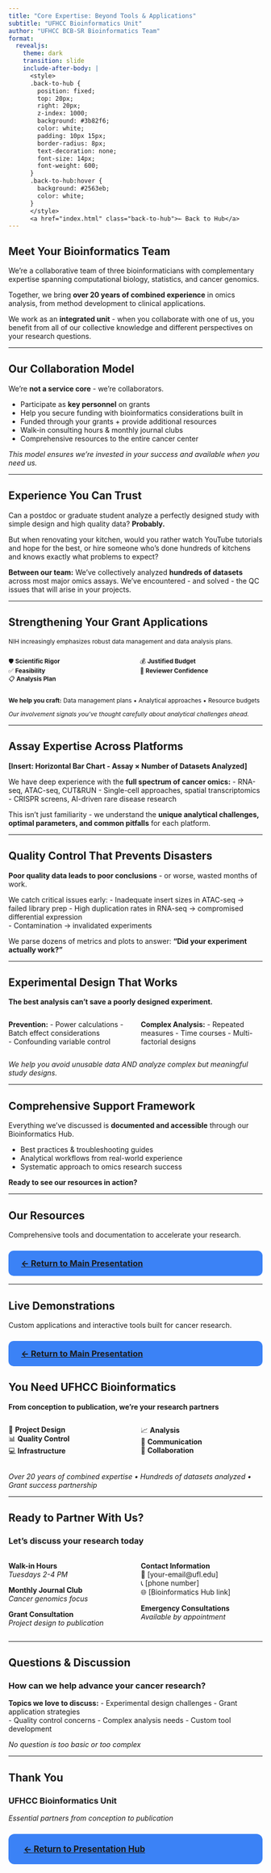 ```yaml
---
title: "Core Expertise: Beyond Tools & Applications"
subtitle: "UFHCC Bioinformatics Unit"
author: "UFHCC BCB-SR Bioinformatics Team"
format:
  revealjs:
    theme: dark
    transition: slide
    include-after-body: |
      <style>
      .back-to-hub {
        position: fixed;
        top: 20px;
        right: 20px;
        z-index: 1000;
        background: #3b82f6;
        color: white;
        padding: 10px 15px;
        border-radius: 8px;
        text-decoration: none;
        font-size: 14px;
        font-weight: 600;
      }
      .back-to-hub:hover {
        background: #2563eb;
        color: white;
      }
      </style>
      <a href="index.html" class="back-to-hub">← Back to Hub</a>
---
```


## Meet Your Bioinformatics Team {.center}

We're a collaborative team of three bioinformaticians with complementary expertise spanning computational biology, statistics, and cancer genomics.

::: {.fragment}
Together, we bring **over 20 years of combined experience** in omics analysis, from method development to clinical applications.
:::

::: {.fragment}
We work as an **integrated unit** - when you collaborate with one of us, you benefit from all of our collective knowledge and different perspectives on your research questions.
:::

---

## Our Collaboration Model {.center}

::: {.fragment}
We're **not a service core** - we're collaborators.
:::

::: {.incremental}
- Participate as **key personnel** on grants
- Help you secure funding with bioinformatics considerations built in
- Funded through your grants + provide additional resources
- Walk-in consulting hours & monthly journal clubs
- Comprehensive resources to the entire cancer center
:::

::: {.fragment}
*This model ensures we're invested in your success and available when you need us.*
:::

---

## Experience You Can Trust {.center}

Can a postdoc or graduate student analyze a perfectly designed study with simple design and high quality data? **Probably.**

::: {.fragment}
But when renovating your kitchen, would you rather watch YouTube tutorials and hope for the best, or hire someone who's done hundreds of kitchens and knows exactly what problems to expect?
:::

::: {.fragment}
**Between our team:** We've collectively analyzed **hundreds of datasets** across most major omics assays. We've encountered - and solved - the QC issues that will arise in your projects.
:::

---

## Strengthening Your Grant Applications {.center .smaller}

::: {style="font-size: 0.85em;"}
NIH increasingly emphasizes robust data management and data analysis plans.

::: {.columns}
::: {.column width="50%"}
🛡️ **Scientific Rigor**  
✅ **Feasibility**  
📋 **Analysis Plan**
:::

::: {.column width="50%"}
💰 **Justified Budget**  
🎯 **Reviewer Confidence**
:::
:::

::: {.fragment}
**We help you craft:** Data management plans • Analytical approaches • Resource budgets

*Our involvement signals you've thought carefully about analytical challenges ahead.*
:::
:::

---

## Assay Expertise Across Platforms {.center}

**[Insert: Horizontal Bar Chart - Assay × Number of Datasets Analyzed]**

::: {.fragment}
We have deep experience with the **full spectrum of cancer omics:**
- RNA-seq, ATAC-seq, CUT&RUN
- Single-cell approaches, spatial transcriptomics  
- CRISPR screens, AI-driven rare disease research
:::

::: {.fragment}
This isn't just familiarity - we understand the **unique analytical challenges, optimal parameters, and common pitfalls** for each platform.
:::

---

## Quality Control That Prevents Disasters {.center}

::: {.fragment}
**Poor quality data leads to poor conclusions** - or worse, wasted months of work.
:::

::: {.incremental}
We catch critical issues early:
- Inadequate insert sizes in ATAC-seq → failed library prep
- High duplication rates in RNA-seq → compromised differential expression  
- Contamination → invalidated experiments
:::

::: {.fragment}
We parse dozens of metrics and plots to answer: **"Did your experiment actually work?"**
:::

---

## Experimental Design That Works {.center}

::: {.fragment}
**The best analysis can't save a poorly designed experiment.**
:::

::: {.columns}
::: {.column width="50%"}
**Prevention:**
- Power calculations
- Batch effect considerations  
- Confounding variable control
:::

::: {.column width="50%"}
**Complex Analysis:**
- Repeated measures
- Time courses
- Multi-factorial designs
:::
:::

::: {.fragment}
*We help you avoid unusable data AND analyze complex but meaningful study designs.*
:::

---

## Comprehensive Support Framework {.center}

Everything we've discussed is **documented and accessible** through our Bioinformatics Hub.

::: {.fragment}
- Best practices & troubleshooting guides
- Analytical workflows from real-world experience
- Systematic approach to omics research success
:::

::: {.fragment}
**Ready to see our resources in action?**
:::

---

## Our Resources {.center}

Comprehensive tools and documentation to accelerate your research.

::: {.fragment}
### [← Return to Main Presentation](index.html) {style="background: #3b82f6; color: white; padding: 15px 25px; border-radius: 10px; text-decoration: none; font-weight: bold;"}
:::

---

## Live Demonstrations {.center}

Custom applications and interactive tools built for cancer research.

::: {.fragment}
### [← Return to Main Presentation](index.html) {style="background: #3b82f6; color: white; padding: 15px 25px; border-radius: 10px; text-decoration: none; font-weight: bold;"}
:::

## You Need UFHCC Bioinformatics {.center}

::: {.fragment}
**From conception to publication, we're your research partners**
:::

::: {.columns}
::: {.column width="50%"}
🎯 **Project Design**  
📊 **Quality Control**  
💻 **Infrastructure**
:::

::: {.column width="50%"}
📈 **Analysis**  
📝 **Communication**  
🤝 **Collaboration**
:::
:::

::: {.fragment}
*Over 20 years of combined expertise • Hundreds of datasets analyzed • Grant success partnership*
:::

---

## Ready to Partner With Us? {.center}

### Let's discuss your research today

::: {.columns}
::: {.column width="50%"}
**Walk-in Hours**  
*Tuesdays 2-4 PM*

**Monthly Journal Club**  
*Cancer genomics focus*

**Grant Consultation**  
*Project design to publication*
:::

::: {.column width="50%"}
**Contact Information**  
📧 [your-email@ufl.edu]  
📞 [phone number]  
🌐 [Bioinformatics Hub link]

**Emergency Consultations**  
*Available by appointment*
:::
:::

---

## Questions & Discussion {.center}

### How can we help advance your cancer research?

::: {.fragment}
**Topics we love to discuss:**
- Experimental design challenges
- Grant application strategies  
- Quality control concerns
- Complex analysis needs
- Custom tool development
:::

::: {.fragment}
*No question is too basic or too complex*
:::

---

## Thank You {.center}

### UFHCC Bioinformatics Unit
*Essential partners from conception to publication*

::: {.fragment}
### [← Return to Presentation Hub](index.html) {style="background: #3b82f6; color: white; padding: 20px 30px; border-radius: 12px; text-decoration: none; font-weight: bold; font-size: 1.2em;"}
:::